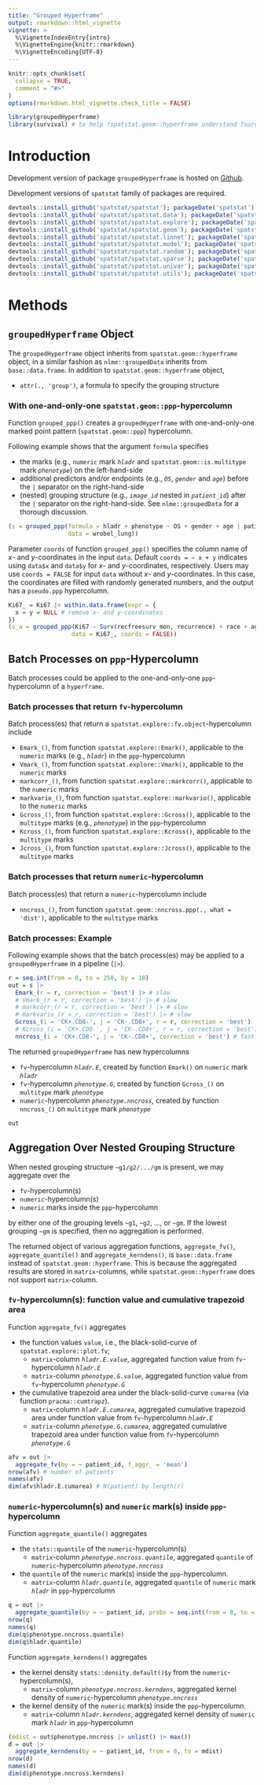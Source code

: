 ```yaml
---
title: "Grouped Hyperframe"
output: rmarkdown::html_vignette
vignette: >
  %\VignetteIndexEntry{intro}
  %\VignetteEngine{knitr::rmarkdown}
  %\VignetteEncoding{UTF-8}
---
```


```r
knitr::opts_chunk$set(
  collapse = TRUE,
  comment = "#>"
)
options(rmarkdown.html_vignette.check_title = FALSE)
```

```r
library(groupedHyperframe)
library(survival) # to help ?spatstat.geom::hyperframe understand ?survival::Surv object
```

# Introduction

Development version of package `groupedHyperframe` is hosted on [Github](https://github.com/tingtingzhan/groupedHyperframe).

Development versions of `spatstat` family of packages are required.
```r
devtools::install_github('spatstat/spatstat'); packageDate('spatstat')
devtools::install_github('spatstat/spatstat.data'); packageDate('spatstat.data')
devtools::install_github('spatstat/spatstat.explore'); packageDate('spatstat.explore')
devtools::install_github('spatstat/spatstat.geom'); packageDate('spatstat.geom')
devtools::install_github('spatstat/spatstat.linnet'); packageDate('spatstat.linnet')
devtools::install_github('spatstat/spatstat.model'); packageDate('spatstat.model')
devtools::install_github('spatstat/spatstat.random'); packageDate('spatstat.random')
devtools::install_github('spatstat/spatstat.sparse'); packageDate('spatstat.sparse')
devtools::install_github('spatstat/spatstat.univar'); packageDate('spatstat.univar')
devtools::install_github('spatstat/spatstat.utils'); packageDate('spatstat.utils')
```


# Methods

## `groupedHyperframe` Object

The `groupedHyperframe` object inherits from `spatstat.geom::hyperframe` object, in a similar fashion as `nlme::groupedData` inherits from `base::data.frame`.
In addition to `spatstat.geom::hyperframe` object,

* `attr(., 'group')`, a formula to specify the grouping structure



### With one-and-only-one `spatstat.geom::ppp`-hypercolumn

Function `grouped_ppp()` creates a `groupedHyperframe` with one-and-only-one marked point pattern (`spatstat.geom::ppp`) hypercolumn.  

Following example shows that the argument `formula` specifies

* the marks (e.g., `numeric` mark *`hladr`* and `spatstat.geom::is.multitype` mark *`phenotype`*) on the left-hand-side
* additional predictors and/or endpoints (e.g., *`OS`*, *`gender`* and *`age`*) before the `|` separator on the right-hand-side
* (nested) grouping structure (e.g., *`image_id`* nested in *`patient_id`*) after the `|` separator on the right-hand-side. See `nlme::groupedData` for a thorough discussion. 

```r
(s = grouped_ppp(formula = hladr + phenotype ~ OS + gender + age | patient_id/image_id, 
                 data = wrobel_lung))
```

Parameter `coords` of function `grouped_ppp()` specifies the column name of $x$- and $y$-coordinates in the input `data`. Default `coords = ~ x + y` indicates using `data$x` and `data$y` for $x$- and $y$-coordinates, respectively.  Users may use `coords = FALSE` for input `data` without $x$- and $y$-coordinates. In this case, the coordinates are filled with randomly generated numbers, and the output has a `pseudo.ppp` hypercolumn.

```r
Ki67_ = Ki67 |> within.data.frame(expr = {
  x = y = NULL # remove x- and y-coordinates
})
(s_a = grouped_ppp(Ki67 ~ Surv(recfreesurv_mon, recurrence) + race + age | patientID/tissueID, 
                  data = Ki67_, coords = FALSE))
```


## Batch Processes on `ppp`-Hypercolumn 

Batch processes could be applied to the one-and-only-one `ppp`-hypercolumn of a `hyperframe`.  

### Batch processes that return `fv`-hypercolumn

Batch process(es) that return a `spatstat.explore::fv.object`-hypercolumn include

* `Emark_()`, from function `spatstat.explore::Emark()`, applicable to the `numeric` marks (e.g., *`hladr`*) in the `ppp`-hypercolumn
* `Vmark_()`, from function `spatstat.explore::Vmark()`, applicable to the `numeric` marks
* `markcorr_()`, from function `spatstat.explore::markcorr()`, applicable to the `numeric` marks
* `markvario_()`, from function `spatstat.explore::markvario()`, applicable to the `numeric` marks
* `Gcross_()`, from function `spatstat.explore::Gcross()`, applicable to the `multitype` marks (e.g., *`phenotype`*) in the `ppp`-hypercolumn
* `Kcross_()`, from function `spatstat.explore::Kcross()`, applicable to the `multitype` marks
* `Jcross_()`, from function `spatstat.explore::Jcross()`, applicable to the `multitype` marks

### Batch processes that return `numeric`-hypercolumn

Batch process(es) that return a `numeric`-hypercolumn include

* `nncross_()`, from function `spatstat.geom::nncross.ppp(., what = 'dist')`, applicable to the `multitype` marks

### Batch processes: Example

Following example shows that the batch process(es) may be applied to a `groupedHyperframe` in a pipeline (`|>`).

```r
r = seq.int(from = 0, to = 250, by = 10)
out = s |>
  Emark_(r = r, correction = 'best') |> # slow
  # Vmark_(r = r, correction = 'best') |> # slow
  # markcorr_(r = r, correction = 'best') |> # slow
  # markvario_(r = r, correction = 'best') |> # slow
  Gcross_(i = 'CK+.CD8-', j = 'CK-.CD8+', r = r, correction = 'best') |> # fast
  # Kcross_(i = 'CK+.CD8-', j = 'CK-.CD8+', r = r, correction = 'best') |> # fast
  nncross_(i = 'CK+.CD8-', j = 'CK-.CD8+', correction = 'best') # fast
```

The returned `groupedHyperframe` has new hypercolumns

* `fv`-hypercolumn *`hladr.E`*, created by function `Emark()` on `numeric` mark *`hladr`*
* `fv`-hypercolumn *`phenotype.G`*, created by function `Gcross_()` on `multitype` mark *`phenotype`*
* `numeric`-hypercolumn *`phenotype.nncross`*, created by function `nncross_()` on `multitype` mark *`phenotype`*

```r
out
```

## Aggregation Over Nested Grouping Structure

When nested grouping structure `~g1/g2/.../gm` is present, we may aggregate over the

* `fv`-hypercolumn(s)
* `numeric`-hypercolumn(s)
* `numeric` marks inside the `ppp`-hypercolumn

by either one of the grouping levels `~g1`, `~g2`, ..., or `~gm`. If the lowest grouping `~gm` is specified, then no aggregation is performed.

The returned object of various aggregation functions, `aggregate_fv()`, `aggregate_quantile()` and `aggregate_kerndens()`, is `base::data.frame` instead of `spatstat.geom::hyperframe`.  This is because the aggregated results are stored in `matrix`-columns, while `spatstat.geom::hyperframe` does not support `matrix`-column.


### `fv`-hypercolumn(s): function value and cumulative trapezoid area

Function `aggregate_fv()` aggregates 

* the function values `value`, i.e., the black-solid-curve of `spatstat.explore::plot.fv`;
  + `matrix`-column *`hladr.E.value`*, aggregated function value from `fv`-hypercolumn *`hladr.E`*
  + `matrix`-column *`phenotype.G.value`*, aggregated function value from `fv`-hypercolumn *`phenotype.G`*
* the cumulative trapezoid area under the black-solid-curve `cumarea` (via function `pracma::cumtrapz`).
  + `matrix`-column *`hladr.E.cumarea`*, aggregated cumulative trapezoid area under function value from `fv`-hypercolumn *`hladr.E`*
  + `matrix`-column *`phenotype.G.cumarea`*, aggregated cumulative trapezoid area under function value from `fv`-hypercolumn *`phenotype.G`*

```r
afv = out |>
  aggregate_fv(by = ~ patient_id, f_aggr_ = 'mean')
nrow(afv) # number of patients
names(afv)
dim(afv$hladr.E.cumarea) # N(patient) by length(r)
```

### `numeric`-hypercolumn(s) and `numeric` mark(s) inside `ppp`-hypercolumn

Function `aggregate_quantile()` aggregates 

* the `stats::quantile` of the `numeric`-hypercolumn(s)
  + `matrix`-column *`phenotype.nncross.quantile`*, aggregated `quantile` of `numeric`-hypercolumn *`phenotype.nncross`*
* the `quantile` of the `numeric` mark(s) inside the `ppp`-hypercolumn.
  + `matrix`-column *`hladr.quantile`*, aggregated `quantile` of `numeric` mark *`hladr`* in `ppp`-hypercolumn

```r
q = out |>
  aggregate_quantile(by = ~ patient_id, probs = seq.int(from = 0, to = 1, by = .1))
nrow(q)
names(q)
dim(q$phenotype.nncross.quantile)
dim(q$hladr.quantile)
```

Function `aggregate_kerndens()` aggregates 

* the kernel density `stats::density.default()$y` from the `numeric`-hypercolumn(s), 
  + `matrix`-column *`phenotype.nncross.kerndens`*, aggregated kernel density of `numeric`-hypercolumn *`phenotype.nncross`*
* the kernel density of the `numeric` mark(s) inside the `ppp`-hypercolumn.
  + `matrix`-column *`hladr.kerndens`*, aggregated kernel density of `numeric` mark *`hladr`* in `ppp`-hypercolumn

```r
(mdist = out$phenotype.nncross |> unlist() |> max())
d = out |> 
  aggregate_kerndens(by = ~ patient_id, from = 0, to = mdist)
nrow(d)
names(d)
dim(d$phenotype.nncross.kerndens)
```